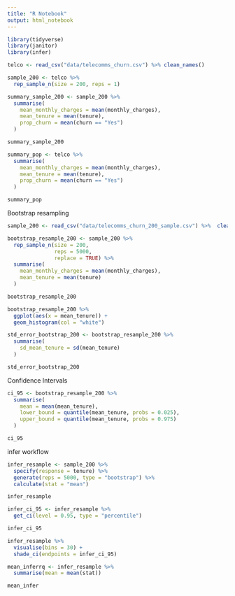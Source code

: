 ```yaml
---
title: "R Notebook"
output: html_notebook
---
```


```r
library(tidyverse)
library(janitor)
library(infer)
```


```r
telco <- read_csv("data/telecomms_churn.csv") %>% clean_names()
```


```r
sample_200 <- telco %>% 
  rep_sample_n(size = 200, reps = 1)

summary_sample_200 <- sample_200 %>% 
  summarise(
    mean_monthly_charges = mean(monthly_charges),
    mean_tenure = mean(tenure),
    prop_churn = mean(churn == "Yes")
  )

summary_sample_200
```

```r
summary_pop <- telco %>% 
  summarise(
    mean_monthly_charges = mean(monthly_charges),
    mean_tenure = mean(tenure),
    prop_churn = mean(churn == "Yes")
  )

summary_pop
```


Bootstrap resampling

```r
sample_200 <- read_csv("data/telecomms_churn_200_sample.csv") %>%  clean_names()
```


```r
bootstrap_resample_200 <- sample_200 %>% 
  rep_sample_n(size = 200, 
               reps = 5000,
               replace = TRUE) %>% 
  summarise(
    mean_monthly_charges = mean(monthly_charges),
    mean_tenure = mean(tenure)
  )

bootstrap_resample_200
```


```r
bootstrap_resample_200 %>% 
  ggplot(aes(x = mean_tenure)) +
  geom_histogram(col = "white")
```


```r
std_error_bootstrap_200 <- bootstrap_resample_200 %>% 
  summarise(
    sd_mean_tenure = sd(mean_tenure)
  )

std_error_bootstrap_200
```


Confidence Intervals

```r
ci_95 <- bootstrap_resample_200 %>% 
  summarise(
    mean = mean(mean_tenure),
    lower_bound = quantile(mean_tenure, probs = 0.025),
    upper_bound = quantile(mean_tenure, probs = 0.975)
  )

ci_95
```


infer workflow

```r
infer_resample <- sample_200 %>% 
  specify(response = tenure) %>% 
  generate(reps = 5000, type = "bootstrap") %>% 
  calculate(stat = "mean")

infer_resample
```


```r
infer_ci_95 <- infer_resample %>% 
  get_ci(level = 0.95, type = "percentile")

infer_ci_95
```


```r
infer_resample %>% 
  visualise(bins = 30) +
  shade_ci(endpoints = infer_ci_95)
```


```r
mean_inferrq <- infer_resample %>% 
  summarise(mean = mean(stat))

mean_infer
```











